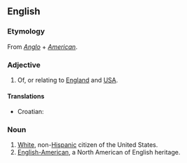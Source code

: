 ==English==
{{wikipedia}}

===Etymology===
From ''[[Anglo]]'' + ''[[American]]''.

===Adjective===
{{en-adj|pos=[[Anglo]]-[[American]]|-}}

# Of, or relating to [[England]] and [[USA]].

====Translations====
{{trans-top|of relating to England and USA}}
*Croatian: {{t-|hr|angloamerički}}
{{trans-mid}}
{{trans-bottom}}

===Noun===
{{en-noun|sg=[[Anglo]]-[[American]]}}

# [[white|White]], non-[[Hispanic]] citizen of the United States. 
# [[English-American]], a North American of English heritage.